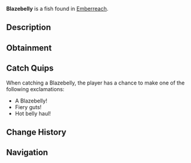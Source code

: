 {{FishInfobox
|image          = Blazebelly.png
|rarity         = Rare
|sea            = Second Sea
|location       = [[Emberreach]]
|sublocation    = 
|sources        = Fishing Rod
|radar_location = 
|prog_speed     = -3
|xp             = 210
|weather        = Clear
|time           = Day
|season         = Spring
|bait           = Coal
|base_weight    = 1260
|base_value     = 441
|weight_range   = 780
|base_chance    = 41
|base_resil     = 37
}}
'''Blazebelly''' is a {{Rarity|Rare}} fish found in [[Emberreach]].

== Description ==
{{Description|A dark fish, its underbelly and fins pulsing with inner warmth.|Bestiary Entry}}

== Obtainment ==
{{Description|Its fire pulses through the bright renewal.|Bestiary Hint}}
{{Fish Availability|
Emberreach/Freshwater Pond
|top_rods      = 
Astralhook Rod\186117.84\42909.9;
Trident Rod\180372.7\7384.66;
Leviathan's Fang Rod\148936.85\7379.8;
Great Rod of Oscar\147564.83\11087;
No-Life Rod\147408.31\11040.66;
Resourceful Rod\112516.5\9199.21;
Wisdom Rod\120372.37\9779.07;
Nocturnal Rod\61031.91\61031.91;
Carrot Rod\142388.16\11649.94;
Fang of the Eclipse\139805.75\11438.65;
Wildflower Rod\140013.36\11236.63;
Verdant Shear Rod\129855.61\10616.83;
Challenger's Rod\123582.68\9229.51;
Blazebringer Rod\122226.62\10000.36;
Depthseeker Rod\121113.26\9355.18;
Avalanche Rod\116617.36\9020.6;
Volcanic Rod\116031.69\8780.62;
Zeus Rod\115495.3\8740.02;
Free Spirit Rod\113096.36\9609.74;
Rod Of The Depths\110081.5\6170;
Seraphic Rod\109624.76\6567.89;
Rod Of The Forgotten Fang\106223.95\6224.1;
Steady Rod\96900.67\7550.43;
Rod Of The Exalted One\90116.7\6182.5;
Ethereal Prism Rod\86875.23\6510.76
|recommended   = Astralhook Rod
}}

== Catch Quips ==
When catching a Blazebelly, the player has a chance to make one of the following exclamations:
* A Blazebelly!
* Fiery guts!
* Hot belly haul!

== Change History ==
{{Change History|{{subst:Current Version}}}}

== Navigation ==
{{Fish Navbox|Emberreach}}